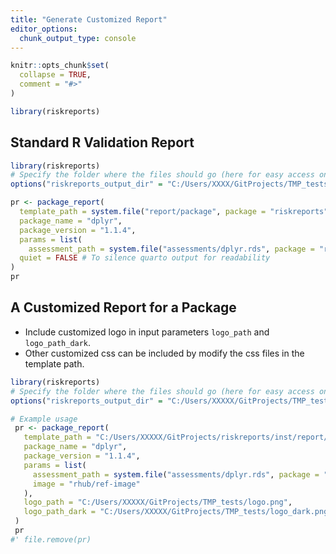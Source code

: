 ```yaml
---
title: "Generate Customized Report"
editor_options: 
  chunk_output_type: console
---
```


```r
knitr::opts_chunk$set(
  collapse = TRUE,
  comment = "#>"
)
```

```r
library(riskreports)
```

## Standard R Validation Report

```r

library(riskreports)
# Specify the folder where the files should go (here for easy access on the website)
options("riskreports_output_dir" = "C:/Users/XXXX/GitProjects/TMP_tests")

pr <- package_report(
  template_path = system.file("report/package", package = "riskreports"),
  package_name = "dplyr",
  package_version = "1.1.4",
  params = list(
    assessment_path = system.file("assessments/dplyr.rds", package = "riskreports")),
  quiet = FALSE # To silence quarto output for readability
)
pr
```

## A Customized Report for a Package

- Include customized logo in input parameters `logo_path` and `logo_path_dark`.
- Other customized css can be included by modify the css files in the template path.

```r
library(riskreports)
# Specify the folder where the files should go (here for easy access on the website)
options("riskreports_output_dir" = "C:/Users/XXXXX/GitProjects/TMP_tests")

# Example usage
 pr <- package_report(
   template_path = "C:/Users/XXXXX/GitProjects/riskreports/inst/report/package",
   package_name = "dplyr",
   package_version = "1.1.4",
   params = list(
     assessment_path = system.file("assessments/dplyr.rds", package = "riskreports"),
     image = "rhub/ref-image"
   ),
   logo_path = "C:/Users/XXXXX/GitProjects/TMP_tests/logo.png",
   logo_path_dark = "C:/Users/XXXXX/GitProjects/TMP_tests/logo_dark.png"
 )
 pr
#' file.remove(pr)
```